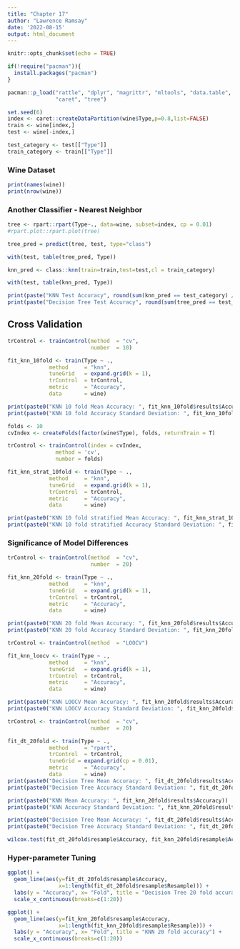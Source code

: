 ```yaml
---
title: "Chapter 17"
author: "Lawrence Ramsay"
date: '2022-08-15'
output: html_document
---
```


```r
knitr::opts_chunk$set(echo = TRUE)

if(!require("pacman")){
  install.packages("pacman")
}

pacman::p_load("rattle", "dplyr", "magrittr", "mltools", "data.table",
               "caret", "tree")

set.seed(6)                              
index <- caret::createDataPartition(wine$Type,p=0.8,list=FALSE)
train <- wine[index,]
test <- wine[-index,]

test_category <- test[["Type"]]
train_category <- train[["Type"]]

```

### Wine Dataset

```r

print(names(wine))
print(nrow(wine))

```

### Another Classifier - Nearest Neighbor

```r

tree <- rpart::rpart(Type~., data=wine, subset=index, cp = 0.01)
#rpart.plot::rpart.plot(tree)

tree_pred = predict(tree, test, type="class")

with(test, table(tree_pred, Type))


```

```r

knn_pred <- class::knn(train=train,test=test,cl = train_category)

with(test, table(knn_pred, Type))

```

```r

print(paste("KNN Test Accuracy", round(sum(knn_pred == test_category) / length(test_category),2)))
print(paste("Decision Tree Test Accuracy", round(sum(tree_pred == test_category) / length(test_category),2)))

```

## Cross Validation

```r

trControl <- trainControl(method  = "cv",
                          number  = 10)

fit_knn_10fold <- train(Type ~ .,
             method     = "knn",
             tuneGrid   = expand.grid(k = 1),
             trControl  = trControl,
             metric     = "Accuracy",
             data       = wine)

print(paste0("KNN 10 fold Mean Accuracy: ", fit_knn_10fold$results$Accuracy))
print(paste0("KNN 10 fold Accuracy Standard Deviation: ", fit_knn_10fold$results$AccuracySD))
```

```r

folds <- 10
cvIndex <- createFolds(factor(wine$Type), folds, returnTrain = T)

trControl <- trainControl(index = cvIndex,
               method = 'cv', 
               number = folds)

fit_knn_strat_10fold <- train(Type ~ .,
             method     = "knn",
             tuneGrid   = expand.grid(k = 1),
             trControl  = trControl,
             metric     = "Accuracy",
             data       = wine)

print(paste0("KNN 10 fold stratified Mean Accuracy: ", fit_knn_strat_10fold$results$Accuracy))
print(paste0("KNN 10 fold stratified Accuracy Standard Deviation: ", fit_knn_strat_10fold$results$AccuracySD))
```

### Significance of Model Differences

```r

trControl <- trainControl(method  = "cv",
                          number  = 20)

fit_knn_20fold <- train(Type ~ .,
             method     = "knn",
             tuneGrid   = expand.grid(k = 1),
             trControl  = trControl,
             metric     = "Accuracy",
             data       = wine)

print(paste0("KNN 20 fold Mean Accuracy: ", fit_knn_20fold$results$Accuracy))
print(paste0("KNN 20 fold Accuracy Standard Deviation: ", fit_knn_20fold$results$AccuracySD))
```

```r

trControl <- trainControl(method  = "LOOCV")

fit_knn_loocv <- train(Type ~ .,
             method     = "knn",
             tuneGrid   = expand.grid(k = 1),
             trControl  = trControl,
             metric     = "Accuracy",
             data       = wine)

print(paste0("KNN LOOCV Mean Accuracy: ", fit_knn_20fold$results$Accuracy))
print(paste0("KNN LOOCV Accuracy Standard Deviation: ", fit_knn_20fold$results$AccuracySD))
```

```r

trControl <- trainControl(method  = "cv",
                          number  = 20)

fit_dt_20fold <- train(Type ~ .,
             method     = "rpart",
             trControl  = trControl,
             tuneGrid = expand.grid(cp = 0.01),
             metric     = "Accuracy",
             data       = wine)
print(paste0("Decision Tree Mean Accuracy: ", fit_dt_20fold$results$Accuracy))
print(paste0("Decision Tree Accuracy Standard Deviation: ", fit_dt_20fold$results$AccuracySD))

```


```r

print(paste0("KNN Mean Accuracy: ", fit_knn_20fold$results$Accuracy))
print(paste0("KNN Accuracy Standard Deviation: ", fit_knn_20fold$results$AccuracySD))

print(paste0("Decision Tree Mean Accuracy: ", fit_dt_20fold$results$Accuracy))
print(paste0("Decision Tree Accuracy Standard Deviation: ", fit_dt_20fold$results$AccuracySD))

wilcox.test(fit_dt_20fold$resample$Accuracy, fit_knn_20fold$resample$Accuracy, alternative = "two.sided")

```

### Hyper-parameter Tuning

```r

ggplot() +
  geom_line(aes(y=fit_dt_20fold$resample$Accuracy,
                x=1:length(fit_dt_20fold$resample$Resample))) +
  labs(y = "Accuracy", x= "Fold", title = "Decision Tree 20 fold accuracy") +
  scale_x_continuous(breaks=c(1:20))

```

```r

ggplot() +
  geom_line(aes(y=fit_knn_20fold$resample$Accuracy,
                x=1:length(fit_knn_20fold$resample$Resample))) +
  labs(y = "Accuracy", x= "Fold", title = "KNN 20 fold accuracy") +
  scale_x_continuous(breaks=c(1:20))

```

